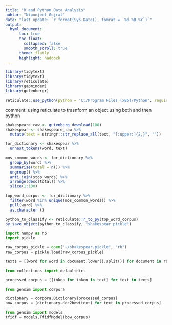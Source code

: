---
title: "R and Python Data Analysis"
auhtor: "Nipunjeet Gujral"
data: "last update: `r format(Sys.Date(), fomrat = `%d %B %Y`)`"
output: 
  hyml_document:
      toc: true
      toc_float: 
        collapsed: false
        smooth_scroll: true
      theme: flatly
      highlight: haddock
---



```{r}
library(tidytext)
library(tidytext)
library(reticulate)
library(gapminder)
library(gutenbergr)


```

```{r}
reticulate::use_python(python = 'C:/Program Files (x86)/Python', required = TRUE)
```


comment: using reticulate to trasnform an object using both and then python 
```{r}
shakespeare_raw <- gutenberg_download(100) 
shakespear <- shakespeare_raw %>% 
  mutate(text = stringr::str_replace_all(text, "[:upper:]{2,}", ""))

for_dictionary <- shakespear %>% 
  unnest_tokens(word, text)

mos_common_words <- for_dictionary %>% 
  group_by(word) %>% 
  summarise(total = n()) %>% 
  ungroup() %>% 
  anti_join(stop_words) %>% 
  arrange(desc(total)) %>% 
  slice(1:100)

top_word_corpus <- for_dictionary %>% 
  filter(word %in% unique(mos_common_words)) %>% 
  pull(word) %>% 
  as.character ()

python_to_classify <- reticulate::r_to_py(top_word_corpus)   
py_save_object(python_to_classify, "shakespear.pickle")

```



```{python engine.path = 'C:/Users/nipun/Anaconda3/python'}
import numpy as np
import pickle

raw_corpus_pickle = open("~/shakespear.pickle", "rb")
raw_corpus = pickle.load(raw_corpus_pickle)

texts = [[word for word in document.lower().split()] for document in raw_corpus]

from collections import defaultdict

processed_corpus = [[token for token in text] for text in texts]

from gensim import corpora

dictionary = corpora.Dictionary(processed_corpus)
bow_corpus = [dictionary.doc2bow(text) for text in processed_corpus]

from gensim import models
tfidf = models.TfidfModel(bow_corpus)

```
